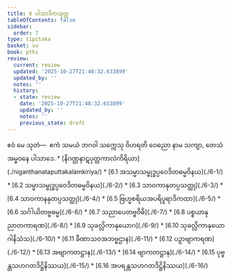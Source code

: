 ```yaml
---
title: 6 ပါသာဒိကသုတ္တ
tableOfContents: false
sidebar:
  order: 7
type: tipitaka
basket: su
book: pthi
review:
  current: review
  updated: '2025-10-27T21:48:32.633899'
  updated_by: ''
  notes: ''
  history:
  - state: review
    date: '2025-10-27T21:48:32.633899'
    updated_by: ''
    notes: ''
    previous_state: draft
---
```



<ReviewStatus review={frontmatter.review} showDetails={true} />

<HypothesisAnnotation frontmatter={frontmatter} />

<DynamicBreadcrumb />

<Division number="164" book="pthi" e="ch" v="8" p="97">

<Paragraph number="334" book="pthi">
ဧဝံ မေ သုတံ—  ဧကံ သမယံ ဘဂဝါ သက္ကေသု ဝိဟရတိ ဝေဓညာ နာမ သကျာ, တေသံ အမ္ဗဝနေ ပါသာဒေ.

</Paragraph>
</Division>

<TableOfContents book="pthi" section="6">
* [နိဂဏ္ဌနာဋပုတ္တကာလံကိရိယာ](./niganthanataputtakalamkiriya/)
* [6.1 အသမ္မာသမ္ဗုဒ္ဓပ္ပဝေဒိတဓမ္မဝိနယ](./6-1/)
* [6.2 သမ္မာသမ္ဗုဒ္ဓပ္ပဝေဒိတဓမ္မဝိနယ](./6-2/)
* [6.3 သာဝကာနုတပ္ပသတ္ထု](./6-3/)
* [6.4 သာဝကာနနုတပ္ပသတ္ထု](./6-4/)
* [6.5 ဗြဟ္မစရိယအပရိပူရာဒိကထာ](./6-5/)
* [6.6 သင်္ဂါယိတဗ္ဗဓမ္မ](./6-6/)
* [6.7 သညာပေတဗ္ဗဝိဓိ](./6-7/)
* [6.8 ပစ္စယာနုညာတကာရဏ](./6-8/)
* [6.9 သုခလ္လိကာနုယောဂ](./6-9/)
* [6.10 သုခလ္လိကာနုယောဂါနိသံသ](./6-10/)
* [6.11 ခီဏာသဝအဘဗ္ဗဌာန](./6-11/)
* [6.12 ပဉှာဗျာကရဏ](./6-12/)
* [6.13 အဗျာကတဋ္ဌာန](./6-13/)
* [6.14 ဗျာကတဋ္ဌာန](./6-14/)
* [6.15 ပုဗ္ဗန္တသဟဂတဒိဋ္ဌိနိဿယ](./6-15/)
* [6.16 အပရန္တသဟဂတဒိဋ္ဌိနိဿယ](./6-16/)
</TableOfContents>